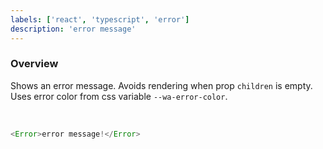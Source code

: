 ```yaml
---
labels: ['react', 'typescript', 'error']
description: 'error message'
---
```



### Overview

Shows an error message.
Avoids rendering when prop `children` is empty.
Uses error color from css variable `--wa-error-color`.

<br />

```js live=true
<Error>error message!</Error>
```
